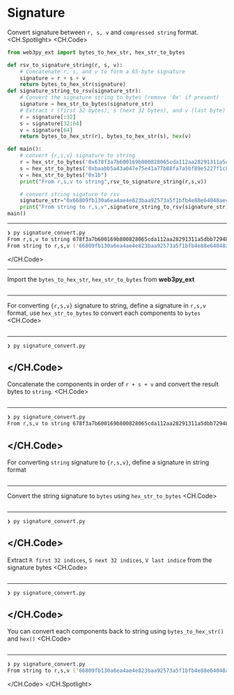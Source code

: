 # Signature
Convert signature between `r, s, v` and `compressed string` format.
<CH.Spotlight>
<CH.Code>

```py signature_convert.py
from web3py_ext import bytes_to_hex_str, hex_str_to_bytes

def rsv_to_signature_string(r, s, v):
    # Concatenate r, s, and v to form a 65-byte signature
    signature = r + s + v
    return bytes_to_hex_str(signature)
def signature_string_to_rsv(signature_str):
    # Convert the signature string to bytes (remove '0x' if present)
    signature = hex_str_to_bytes(signature_str)
    # Extract r (first 32 bytes), s (next 32 bytes), and v (last byte)
    r = signature[:32]
    s = signature[32:64]
    v = signature[64]
    return bytes_to_hex_str(r), bytes_to_hex_str(s), hex(v)

def main():
    # convert {r,s,v} signature to string
    r = hex_str_to_bytes('0x678f3a7b600169b800828065cda112aa28291311a5dbb729480444a2b905f6e6')
    s = hex_str_to_bytes('0xbaabb5a43a047e75e41a77b88fa7a5bf89e5227f1c8e40bfdfbcceb8164521ed')
    v = hex_str_to_bytes("0x1b")
    print("From r,s,v to string",rsv_to_signature_string(r,s,v))

    # convert string sigature to rsv
    signature_str="0x66809fb130a6ea4ae4e823baa92573a5f1bfb4e88e64048aecfb18a2b4012b9975c2c3e5f7b0a182c767137c488649cd5104a5e747371fd922d618e328e5c5081b"
    print("From string to r,s,v",signature_string_to_rsv(signature_str))
main()
```

---

```zsh output
❯ py signature_convert.py
From r,s,v to string 678f3a7b600169b800828065cda112aa28291311a5dbb729480444a2b905f6e6baabb5a43a047e75e41a77b88fa7a5bf89e5227f1c8e40bfdfbcceb8164521ed1b
From string to r,s,v ('66809fb130a6ea4ae4e823baa92573a5f1bfb4e88e64048aecfb18a2b4012b99', '75c2c3e5f7b0a182c767137c488649cd5104a5e747371fd922d618e328e5c508', '0x1b')
```

</CH.Code>

---
Import the `bytes_to_hex_str`, `hex_str_to_bytes` from **web3py_ext**

```py signature_convert.py focus=1

```
---
For converting `{r,s,v}` signature to string, define a signature in `r,s,v` format, use `hex_str_to_bytes` to convert each components to `bytes`
<CH.Code>
```py signature_convert.py focus=17:20
```
---
```zsh output
❯ py signature_convert.py

```

</CH.Code>
---
Concatenate the components in order of `r + s + v` and convert the result bytes to `string`.
<CH.Code>

```py signature_convert.py focus=3:6,21

```

---
```zsh output
❯ py signature_convert.py
From r,s,v to string 678f3a7b600169b800828065cda112aa28291311a5dbb729480444a2b905f6e6baabb5a43a047e75e41a77b88fa7a5bf89e5227f1c8e40bfdfbcceb8164521ed1b
```


</CH.Code>
---
For converting `string` signature to `{r,s,v}`, define a signature in string format

```py signature_convert.py focus=23:24
```

---
Convert the string signature to `bytes` using `hex_str_to_bytes` 
<CH.Code>
```py signature_convert.py focus=8:9
```

---
```zsh output
❯ py signature_convert.py

```

</CH.Code>
---
Extract `R first 32 indices`, `S next 32 indices`, `V last indice` from the signature bytes
<CH.Code>
```py signature_convert.py focus=10:13
```

---
```zsh output
❯ py signature_convert.py

```

</CH.Code>
---
You can convert each components back to string using `bytes_to_hex_str()` and `hex()`
<CH.Code>
```py signature_convert.py focus=14,25
```

---
```zsh output
❯ py signature_convert.py
From string to r,s,v ('66809fb130a6ea4ae4e823baa92573a5f1bfb4e88e64048aecfb18a2b4012b99', '75c2c3e5f7b0a182c767137c488649cd5104a5e747371fd922d618e328e5c508', '0x1b')
```

</CH.Code>
</CH.Spotlight>
